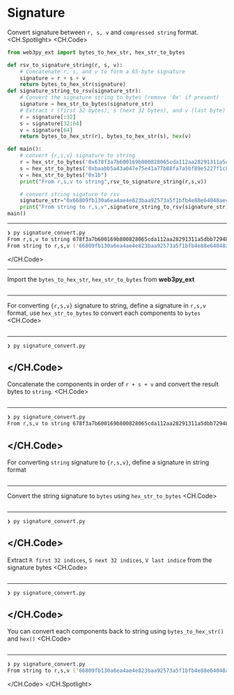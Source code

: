 # Signature
Convert signature between `r, s, v` and `compressed string` format.
<CH.Spotlight>
<CH.Code>

```py signature_convert.py
from web3py_ext import bytes_to_hex_str, hex_str_to_bytes

def rsv_to_signature_string(r, s, v):
    # Concatenate r, s, and v to form a 65-byte signature
    signature = r + s + v
    return bytes_to_hex_str(signature)
def signature_string_to_rsv(signature_str):
    # Convert the signature string to bytes (remove '0x' if present)
    signature = hex_str_to_bytes(signature_str)
    # Extract r (first 32 bytes), s (next 32 bytes), and v (last byte)
    r = signature[:32]
    s = signature[32:64]
    v = signature[64]
    return bytes_to_hex_str(r), bytes_to_hex_str(s), hex(v)

def main():
    # convert {r,s,v} signature to string
    r = hex_str_to_bytes('0x678f3a7b600169b800828065cda112aa28291311a5dbb729480444a2b905f6e6')
    s = hex_str_to_bytes('0xbaabb5a43a047e75e41a77b88fa7a5bf89e5227f1c8e40bfdfbcceb8164521ed')
    v = hex_str_to_bytes("0x1b")
    print("From r,s,v to string",rsv_to_signature_string(r,s,v))

    # convert string sigature to rsv
    signature_str="0x66809fb130a6ea4ae4e823baa92573a5f1bfb4e88e64048aecfb18a2b4012b9975c2c3e5f7b0a182c767137c488649cd5104a5e747371fd922d618e328e5c5081b"
    print("From string to r,s,v",signature_string_to_rsv(signature_str))
main()
```

---

```zsh output
❯ py signature_convert.py
From r,s,v to string 678f3a7b600169b800828065cda112aa28291311a5dbb729480444a2b905f6e6baabb5a43a047e75e41a77b88fa7a5bf89e5227f1c8e40bfdfbcceb8164521ed1b
From string to r,s,v ('66809fb130a6ea4ae4e823baa92573a5f1bfb4e88e64048aecfb18a2b4012b99', '75c2c3e5f7b0a182c767137c488649cd5104a5e747371fd922d618e328e5c508', '0x1b')
```

</CH.Code>

---
Import the `bytes_to_hex_str`, `hex_str_to_bytes` from **web3py_ext**

```py signature_convert.py focus=1

```
---
For converting `{r,s,v}` signature to string, define a signature in `r,s,v` format, use `hex_str_to_bytes` to convert each components to `bytes`
<CH.Code>
```py signature_convert.py focus=17:20
```
---
```zsh output
❯ py signature_convert.py

```

</CH.Code>
---
Concatenate the components in order of `r + s + v` and convert the result bytes to `string`.
<CH.Code>

```py signature_convert.py focus=3:6,21

```

---
```zsh output
❯ py signature_convert.py
From r,s,v to string 678f3a7b600169b800828065cda112aa28291311a5dbb729480444a2b905f6e6baabb5a43a047e75e41a77b88fa7a5bf89e5227f1c8e40bfdfbcceb8164521ed1b
```


</CH.Code>
---
For converting `string` signature to `{r,s,v}`, define a signature in string format

```py signature_convert.py focus=23:24
```

---
Convert the string signature to `bytes` using `hex_str_to_bytes` 
<CH.Code>
```py signature_convert.py focus=8:9
```

---
```zsh output
❯ py signature_convert.py

```

</CH.Code>
---
Extract `R first 32 indices`, `S next 32 indices`, `V last indice` from the signature bytes
<CH.Code>
```py signature_convert.py focus=10:13
```

---
```zsh output
❯ py signature_convert.py

```

</CH.Code>
---
You can convert each components back to string using `bytes_to_hex_str()` and `hex()`
<CH.Code>
```py signature_convert.py focus=14,25
```

---
```zsh output
❯ py signature_convert.py
From string to r,s,v ('66809fb130a6ea4ae4e823baa92573a5f1bfb4e88e64048aecfb18a2b4012b99', '75c2c3e5f7b0a182c767137c488649cd5104a5e747371fd922d618e328e5c508', '0x1b')
```

</CH.Code>
</CH.Spotlight>
